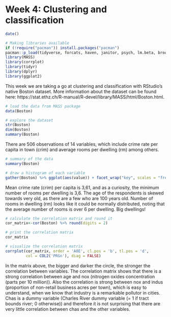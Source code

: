 # Week 4: Clustering and classification

```r
date()

# Making libraries available
if (!require("pacman")) install.packages("pacman") 
pacman::p_load(tidyverse, forcats, haven, janitor, psych, lm.beta, broom, writexl,sjstats, knitr, pwr, corrplot, tidyr, dplyr, ggplot2)
library(MASS)
library(corrplot)
library(tidyr)
library(dplyr)
library(ggplot2)
```

This week we are taking a go at clustering and classification with RStudio's native Boston dataset. More information about the dataset can be found here: https://stat.ethz.ch/R-manual/R-devel/library/MASS/html/Boston.html.

```r
# load the data from MASS package
data(Boston)

# explore the dataset
str(Boston)
dim(Boston)
summary(Boston)
```
There are 506 observations of 14 variables, which include crime rate per capita in town (crim) and average rooms per dwelling (rm) among others. 

```r
# summary of the data
summary(Boston)

# draw a histogram of each variable
gather(Boston) %>% ggplot(aes(value)) + facet_wrap("key", scales = "free") + geom_histogram()
```

Mean crime rate (crim) per capita is 3,61, and as a curiosity, the minimum number of rooms per dwelling is 3,6. The age of the respondents is skewed towards very old, as there are a few who are 100 years old. Number of rooms in dwelling (rm) looks like it could be normally distributed, noting that the average number of rooms is over 6 per dwelling. Big dwellings!


```r
# calculate the correlation matrix and round it
cor_matrix<-cor(Boston) %>% round(digits = 2)

# print the correlation matrix
cor_matrix

# visualize the correlation matrix
corrplot(cor_matrix, order = 'AOE', cl.pos = 'b', tl.pos = 'd',
         col = COL2('PRGn'), diag = FALSE)
```

In the matrix above, the bigger and darker the circle, the stronger the correlation between variables. The correlation matrix shows that there is a strong correlation between age and nox (nitrogen oxides concentration (parts per 10 million)). Also the correlation is strong between nox and indus (proportion of non-retail business acres per town), which is easy to understand, when we know that industry is a remarkable pollutor in cities. Chas is a dummy variable (Charles River dummy variable (= 1 if tract bounds river; 0 otherwise)) and therefore it is not surprising that there are very little correlation between chas and the other variables.



